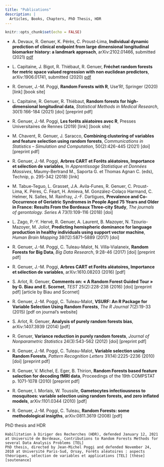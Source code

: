 ```yaml
---
title: "Publications"
description: |
  Articles, Books, Chapters, PhD Thesis, HDR
---
```


```r
knitr::opts_chunk$set(echo = FALSE)
```


- A. Devaux, R. Genuer, K. Pérès, C. Proust-Lima, **Individual dynamic prediction of clinical endpoint from large dimensional longitudinal biomarker history: a landmark approach**, arXiv:2102.01466, submitted (2021) [pdf](https://arxiv.org/pdf/2102.01466.pdf)

- L. Capitaine, J. Bigot, R. Thiébaut, R. Genuer, **Fréchet random forests for metric space valued regression with non euclidean predictors**, arXiv:1906.01741, submitted (2020) [pdf](https://arxiv.org/pdf/1906.01741.pdf)

- R. Genuer, J.-M. Poggi, **Random Forests with R**, Use’R!, Springer (2020) [link] [book site]

- L. Capitaine, R. Genuer, R. Thiébaut, **Random forests for high-dimensional longitudinal data**, *Statistical Methods in Medical Research*, 30(1):166-184 (2021) [doi] [preprint pdf]

- R. Genuer, J.-M. Poggi, **Les forêts aléatoires avec R**, Presses Universitaires de Rennes (2019) [link] [book site]

- M. Chavent, R. Genuer, J. Saracco, **Combining clustering of variables and feature selection using random forests**, *Communications in Statistics – Simulation and Computation*, 50(2):426-445 (2021) [doi] [preprint pdf]

- R. Genuer, J.-M. Poggi, **Arbres CART et Forêts aléatoires, Importance et sélection de variables**, In *Apprentissage Statistique et Données Massives*, Maumy-Bertrand M., Saporta G. et Thomas Agnan C. (eds), Technip, p. 295-342 (2018) [link]

- M. Tabue-Teguo, L. Grasset, J.A. Avila-Funes, R. Genuer, C. Proust-Lima, K. Péres, C. Féart, H. Amieva, M. González-Colaço Harmand, C. Helmer, N. Salles, M. Rainfray, J.-F. Dartigues, **Prevalence and Co-Occurrence of Geriatric Syndromes in People Aged 75 Years and Older in France: Results From the Bordeaux Three-city Study**, *The journals of gerontology. Series A* 73(1):109-116 (2018) [doi]

- L. Zago, P.-Y. Hervé, R. Genuer, A. Laurent, B. Mazoyer, N. Tzourio-Mazoyer, M. Joliot, **Predicting hemispheric dominance for language production in healthy individuals using support vector machine**, *Human Brain Mapping* 38(12):5871–5889 (2017) [doi]

- R. Genuer, J.-M. Poggi, C. Tuleau-Malot, N. Villa-Vialaneix, **Random Forests for Big Data**, *Big Data Research*, 9:28-46 (2017) [doi] [preprint pdf]

- R. Genuer, J.-M. Poggi, **Arbres CART et Forêts aléatoires, Importance et sélection de variables**, arXiv:1610.08203 (2016) [pdf]

- S. Arlot, R. Genuer, **Comments on: « A Random Forest Guided Tour » by G. Biau and E. Scornet**, *TEST* 25(2):228-238 (2016) [doi] [preprint pdf] [article by Biau and Scornet]

- R. Genuer, J.-M. Poggi, C. Tuleau-Malot, **VSURF: An R Package for Variable Selection Using Random Forests**, *The R Journal* 7(2):19-33 (2015) [pdf on journal’s website]

- S. Arlot, R. Genuer, **Analysis of purely random forests bias**, arXiv:1407.3939 (2014) [pdf]

- R. Genuer, **Variance reduction in purely random forests**, *Journal of Nonparametric Statistics* 24(3):543-562 (2012) [doi] [preprint pdf]

- R. Genuer, J.-M. Poggi, C. Tuleau-Malot, **Variable selection using Random Forests**, *Pattern Recognition Letters* 31(14):2225-2236 (2010) [doi] [preprint pdf]

- R. Genuer, V. Michel, E. Eger, B. Thirion, **Random Forests based feature selection for decoding fMRI data**, Proceedings of the 19th COMPSTAT p. 1071-1078 (2010) [preprint pdf]

- R. Genuer, I. Morlais, W. Toussile, **Gametocytes infectiousness to mosquitoes: variable selection using random forests, and zero inflated models**, arXiv:1101.0344 (2010) [pdf]

- R. Genuer, J.-M. Poggi, C. Tuleau, **Random Forests: some methodological insigths**, arXiv:0811.3619 (2008) [pdf]



PhD thesis and HDR

    Habilitation à Diriger des Recherches (HDR), defended January 12, 2021 at Université de Bordeaux, Contributions to Random Forests Methods for several Data Analysis Problems [TEL]
    PhD thesis, directed by Jean-Michel Poggi and defended November 24, 2010 at Université Paris-Sud, Orsay, Forêts aléatoires : aspects théoriques, sélection de variables et applications [TEL] [thèse] [soutenance]

